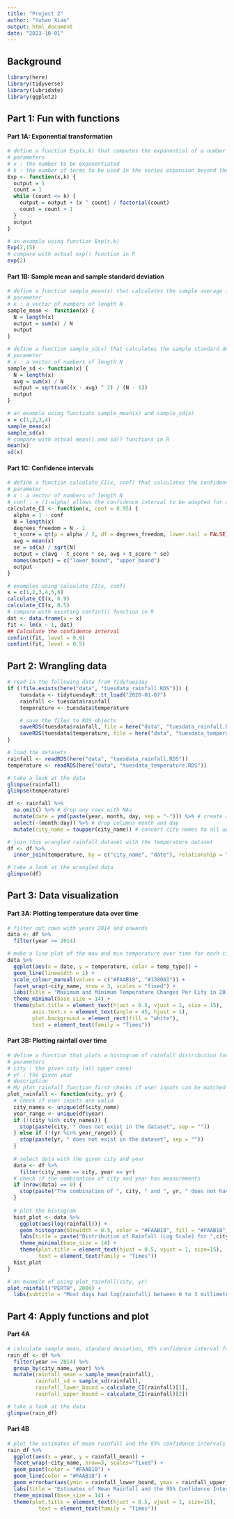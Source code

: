```yaml
---
title: "Project 2"
author: "Yuhan Xiao"
output: html_document
date: "2023-10-01"
---
```


## Background 
```r
library(here)
library(tidyverse)
library(lubridate)
library(ggplot2)
```

## Part 1: Fun with functions
#### Part 1A: Exponential transformation
```r
# define a function Exp(x,k) that computes the exponential of a number using the truncated series expansion
# parameters
# x : the number to be exponentiated
# k : the number of terms to be used in the series expansion beyond the constant 1, k is always >= 1
Exp <- function(x,k) {
  output = 1
  count = 1
  while (count <= k) {
    output = output + (x ^ count) / factorial(count)
    count = count + 1
  }
  output
}

# an example using function Exp(x,k)
Exp(2,15)
# compare with actual exp() function in R
exp(2)
```

#### Part 1B: Sample mean and sample standard deviation
```r
# define a function sample_mean(x) that calculates the sample average for a vector of data of length N
# parameter
# x : a vector of numbers of length N
sample_mean <- function(x) {
  N = length(x)
  output = sum(x) / N
  output
} 

# define a function sample_sd(x) that calculates the sample standard deviation for a vector of data of length N
# parameter
# x : a vector of numbers of length N
sample_sd <- function(x) {
  N = length(x)
  avg = sum(x) / N
  output = sqrt(sum((x - avg) ^ 2) / (N - 1))
  output
}

# an example using functions sample_mean(x) and sample_sd(x)
x = c(1,2,3,4)
sample_mean(x)
sample_sd(x)
# compare with actual mean() and sd() functions in R
mean(x)
sd(x)
```

#### Part 1C: Confidence intervals
```r
# define a function calculate_CI(x, conf) that calculates the confidence interval for a vector of data of length N
# parameter
# x : a vector of numbers of length N
# conf : = (1-alpha) allows the confidence interval to be adapted for different alpha, with a default value of 0.95
calculate_CI <- function(x, conf = 0.95) {
  alpha = 1 - conf
  N = length(x)
  degrees_freedom = N - 1
  t_score = qt(p = alpha / 2, df = degrees_freedom, lower.tail = FALSE)
  avg = mean(x)
  se = sd(x) / sqrt(N)
  output = c(avg - t_score * se, avg + t_score * se)
  names(output) = c("lower_bound", "upper_bound")
  output
}

# examples using calculate_CI(x, conf)
x = c(1,2,3,4,5,6)
calculate_CI(x, 0.9)
calculate_CI(x, 0.5)
# compare with existing confint() function in R
dat <- data.frame(x = x)
fit <- lm(x ~ 1, dat)
## Calculate the confidence interval
confint(fit, level = 0.9)
confint(fit, level = 0.5)
```

## Part 2: Wrangling data
```r
# read in the following data from TidyTuesday
if (!file.exists(here("data", "tuesdata_rainfall.RDS"))) {
    tuesdata <- tidytuesdayR::tt_load("2020-01-07")
    rainfall <- tuesdata$rainfall
    temperature <- tuesdata$temperature

    # save the files to RDS objects
    saveRDS(tuesdata$rainfall, file = here("data", "tuesdata_rainfall.RDS"))
    saveRDS(tuesdata$temperature, file = here("data", "tuesdata_temperature.RDS"))
}

# load the datasets
rainfall <- readRDS(here("data", "tuesdata_rainfall.RDS"))
temperature <- readRDS(here("data", "tuesdata_temperature.RDS"))

# take a look at the data
glimpse(rainfall)
glimpse(temperature)
```

```r
df <- rainfall %>%
  na.omit() %>% # drop any rows with NAs
  mutate(date = ymd(paste(year, month, day, sep = "-"))) %>% # create a new column that combines year, month, day
  select(-(month:day)) %>% # drop columns month and day
  mutate(city_name = toupper(city_name)) # convert city names to all upper case

# join this wrangled rainfall dataset with the temperature dataset
df <- df %>%
  inner_join(temperature, by = c("city_name", "date"), relationship = "many-to-many")

# take a look at the wrangled data
glimpse(df)
```

## Part 3: Data visualization
#### Part 3A: Plotting temperature data over time
```r
# filter out rows with years 2014 and onwards
data <- df %>%
  filter(year >= 2014)

# make a line plot of the max and min temperature over time for each city
data %>%
  ggplot(aes(x = date, y = temperature, color = temp_type)) +
  geom_line(linewidth = 1) +
  scale_colour_manual(values = c("#FAAB18", "#1380A1")) +
  facet_wrap(~city_name, nrow = 3, scales = "fixed") +
  labs(title = "Maximum and Minimum Temperature Changes Per City in 2014-2019", subtitle = "Cities in Australia are coldest around the middle of each year and warmest around the end of each year.\n Temperatures in Canberra fluctuate the most from about 40°C to -10°C.\n Sydney has the highest mininum temperature of about 5°C.", caption = "Yuhan Xiao", x = "Time (date)", y = "Temperature (Celsius)") +
  theme_minimal(base_size = 14) +
  theme(plot.title = element_text(hjust = 0.5, vjust = 1, size = 15), 
        axis.text.x = element_text(angle = 45, hjust = 1),
        plot.background = element_rect(fill = "white"),
        text = element_text(family = "Times"))
```

#### Part 3B: Plotting rainfall over time
```r
# define a function that plots a histogram of rainfall distribution for a given city in a given year
# parameters
# city : the given city (all upper case)
# yr : the given year
# description
# My plot_rainfall function first checks if user inputs can be matched from the df dataset. If not, the function returns an error message. Then it filters out rows with years 2014 and onward. It checks if the combination of user inputs have measurements in the dataset. If not, it returns an error message. Otherwise, the function plots a histogram for the distribution of rainfall for a given city in a given year. It returns this plot.
plot_rainfall <- function(city, yr) {
  # check if user inputs are valid
  city_names <- unique(df$city_name)
  year_range <- unique(df$year)
  if (!(city %in% city_names)) {
    stop(paste(city, " does not exist in the dataset", sep = ""))
  } else if (!(yr %in% year_range)) {
    stop(paste(yr, " does not exist in the dataset", sep = ""))
  }
  
  # select data with the given city and year
  data <- df %>%
    filter(city_name == city, year == yr)
  # check if the combination of city and year has measurements
  if (nrow(data) == 0) {
    stop(paste("The combination of ", city, " and ", yr, " does not have measurements", sep = ""))
  }
  
  # plot the histogram
  hist_plot <- data %>%
    ggplot(aes(log(rainfall))) +
    geom_histogram(binwidth = 0.5, color = "#FAAB18", fill = "#FAAB18") +
    labs(title = paste("Distribution of Rainfall (Log Scale) for ",city, " in Year ", yr, sep=""), caption = "Yuhan Xiao", x = "Log(rainfall) (millimeters)", y = "Frequency (days)") +
    theme_minimal(base_size = 14) +
    theme(plot.title = element_text(hjust = 0.5, vjust = 1, size=15),
          text = element_text(family = "Times"))
  hist_plot
}

# an example of using plot_rainfall(city, yr)
plot_rainfall("PERTH", 2000) +
  labs(subtitle = "Most days had log(rainfall) between 0 to 3 millimeters")
```

## Part 4: Apply functions and plot
#### Part 4A
```r
# calculate sample mean, standard deviation, 95% confidence interval for the average rainfall per city by year
rain_df <- df %>% 
  filter(year >= 2014) %>%
  group_by(city_name, year) %>%
  mutate(rainfall_mean = sample_mean(rainfall),
         rainfall_sd = sample_sd(rainfall),
         rainfall_lower_bound = calculate_CI(rainfall)[1],
         rainfall_upper_bound = calculate_CI(rainfall)[2])

# take a look at the data
glimpse(rain_df)
```

#### Part 4B
```r
# plot the estimates of mean rainfall and the 95% confidence intervals for each city
rain_df %>%
  ggplot(aes(x = year, y = rainfall_mean)) +
  facet_wrap(~city_name, nrow=3, scales="fixed") +
  geom_point(color = "#FAAB18") +
  geom_line(color = "#FAAB18") +
  geom_errorbar(aes(ymin = rainfall_lower_bound, ymax = rainfall_upper_bound), width = 0.5, color = "#1380A1") +
  labs(title = "Estimates of Mean Rainfall and the 95% Confidence Intervals for Each City in 2014-2019", subtitle="Canberra has the least rainfall on average. It rains roughly the same throughout each year.\n Perth has the most rainfall on average. The amount of rainfall varies greatly within each year.\n ", caption="Yuhan Xiao", x = "Time (year)", y = "Average rainfall (millimeters)") + 
  theme_minimal(base_size = 14) +
  theme(plot.title = element_text(hjust = 0.5, vjust = 1, size=15),
          text = element_text(family = "Times"))
```
